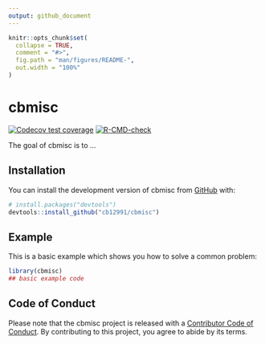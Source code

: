 ```yaml
---
output: github_document
---
```


<!-- README.md is generated from README.Rmd. Please edit that file -->

```r
knitr::opts_chunk$set(
  collapse = TRUE,
  comment = "#>",
  fig.path = "man/figures/README-",
  out.width = "100%"
)
```

# cbmisc

<!-- badges: start -->
[![Codecov test coverage](https://codecov.io/gh/cb12991/cbmisc/branch/master/graph/badge.svg)](https://app.codecov.io/gh/cb12991/cbmisc?branch=master)
[![R-CMD-check](https://github.com/cb12991/cbmisc/workflows/R-CMD-check/badge.svg)](https://github.com/cb12991/cbmisc/actions)
<!-- badges: end -->

The goal of cbmisc is to ...

## Installation

You can install the development version of cbmisc from [GitHub](https://github.com/) with:

```r
# install.packages("devtools")
devtools::install_github("cb12991/cbmisc")
```

## Example

This is a basic example which shows you how to solve a common problem:

```r
library(cbmisc)
## basic example code
```

## Code of Conduct
  
  Please note that the cbmisc project is released with a [Contributor Code of Conduct](https://contributor-covenant.org/version/2/0/CODE_OF_CONDUCT.html). By contributing to this project, you agree to abide by its terms.

